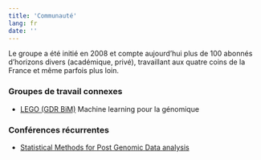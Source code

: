 ```yaml
---
title: 'Communauté'
lang: fr
date: ''
---
```


Le groupe a été initié en 2008 et compte aujourd'hui plus de 100 abonnés d'horizons divers (académique, privé), travaillant aux quatre coins de la France et même parfois plus loin.

### Groupes de travail connexes

-   [LEGO (GDR BiM)](https://gt-lego.cnrs.fr/) Machine learning pour la génomique

### Conférences récurrentes

-   [Statistical Methods for Post Genomic Data analysis](https://smpgd.fr/)
